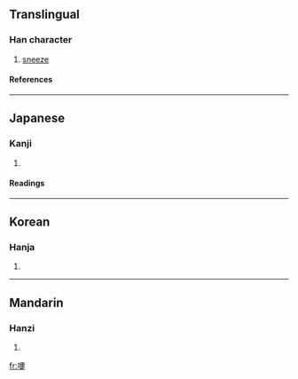 {{see|嚏}}

==Translingual==
===Han character===
{{Han char|rn=30|rad=口|as=15|sn=18|four=|canj=口十月人 (RJBO), X口十月人 (XRJBO)}}
# [[sneeze]]
====References====
{{Han ref|kx=0212.260|dkj=04501|dj=0435.110|hdz=10699.030|uh=5694|ud=22164}}
----
==Japanese==
===Kanji===
{{ja-kanji|grade=|rs=口15}}
# {{defn|Japanese}} 
====Readings====
{{ja-readings|on=[[てい]] (tei)|kun=[[くしゃみ]] (kushami)}}
----
==Korean==
===Hanja===
{{ko-hanja|hangeul=체|rv=che|mr=ch'e}}
# {{defn|Korean}}
----
==Mandarin==
===Hanzi===
{{cmn-hanzi|pin=[[tì]] (ti4)|wg=t'i<sup>4</sup>}}
# {{defn|Mandarin}}

[[fr:嚔]]